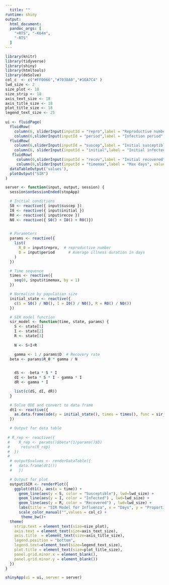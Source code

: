 ```yaml
---
  title: ""
runtime: shiny
output:
  html_document:
  pandoc_args: [
    "+RTS", "-K64m",
    "-RTS"
  ]
---
```

  
```r

library(knitr)
library(tidyverse)
library(shiny)
library(htmltools)
library(deSolve)
col_c  <- c("#FF0066","#7030A0","#1EA7C4" )
lwd_size <- 2
size_plot <- 18
size_strip <- 18
axis_text_size <- 18
axis_title_size <- 18
plot_title_size <- 18
legend_text_size <- 25
  
ui <- fluidPage(
  fluidRow(
    column(6, sliderInput(inputId = "repro",label = "Reproductive number", value = 1.5, min = 1, max = 6)),
    column(6,sliderInput(inputId = "period",label = "Infection period", value = 5, min = 2, max = 7))),
  fluidRow(
    column(6,sliderInput(inputId = "suscep",label = "Initial susceptible", value = 100000, min = 1000, max = 20000000)),
    column(6, sliderInput(inputId = "initial",label = "Initial infected", value = 1, min = 1, max = 100))),
   fluidRow(
     column(6,sliderInput(inputId = "recov",label = "Initial recovered", value = 0, min = 0, max = 10)),
     column(6,sliderInput(inputId = "timemax",label = "Max days", value = 100, min = 10, max = 150))),
  dataTableOutput('values'),
  plotOutput("SIR")
)

server <- function(input, output, session) {
  session$onSessionEnded(stopApp)

  # Initial conditions
  S0 <- reactive({ input$suscep })
  I0 <- reactive({ input$initial })
  R0 <- reactive({ input$recov }) 
  N0 <- reactive({ S0() + I0() + R0()}) 
  

  # Parameters
  params <- reactive({
    list(
      R_0 = input$repro,  # reproductive number
      D = input$period      # Average illness duration in days
    )
  })

  # Time sequence
  times <- reactive({
    seq(0, input$timemax, by = 1)
  })

  # Normalize by population size
  initial_state <- reactive({
    c(S = S0() / N0(), I = I0() / N0(), R = R0() / N0())
  })

  # SIR model function
  sir_model <- function(time, state, params) {
    S <- state[1]
    I <- state[2]
    R <- state[3]
    
    N <- S+I+R

    gamma <- 1 / params$D  # Recovery rate
  beta <- params$R_0 * gamma / N
    

    dS <- -beta * S * I
    dI <- beta * S * I - gamma * I
    dR <- gamma * I

    list(c(dS, dI, dR))
  }

  # Solve ODE and convert to data frame
  dt1 <- reactive({
    as.data.frame(ode(y = initial_state(), times = times(), func = sir_model, parms = params()))
  })

  # Output for data table
  
 # R_rep <- reactive({
 #    R_rep <- params()$beta*(1/params()$D)
 #     return(R_rep)   
 #  })
 #  
  # output$values <- renderDataTable({
  #   data.frame(dt1())
  #   })

  # Output for plot
  output$SIR <- renderPlot({
    ggplot(dt1(), aes(x = time)) +
      geom_line(aes(y = S, color = "Susceptible"), lwd=lwd_size) +
      geom_line(aes(y = I, color = "Infected") , lwd=lwd_size) +
      geom_line(aes(y = R, color = "Recovered") , lwd=lwd_size) +
      labs(title = "SIR Model for Influenza", x = "Days", y = "Proportion of Population") +
      scale_color_manual("",values = col_c) +
       theme_bw()+
  theme(
    strip.text = element_text(size=size_plot),
    axis.text = element_text(size=axis_text_size),
    axis.title  = element_text(size=axis_title_size),
    legend.position = "bottom",
    legend.text=element_text(size=legend_text_size),
    plot.title = element_text(size=plot_title_size),
    panel.grid.minor.x = element_blank(),
    panel.grid.minor.y = element_blank())
  })
}

shinyApp(ui = ui, server = server)
```